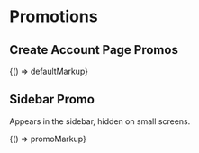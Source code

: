 
<Meta title="Legacy/Components/Promotions" />

# Promotions

## Create Account Page Promos

<Canvas>
  <Story name="Promotions">{() => defaultMarkup}</Story>
</Canvas>

## Sidebar Promo

Appears in the sidebar, hidden on small screens.

<Canvas>
  <Story name="Promo">{() => promoMarkup}</Story>
</Canvas>
